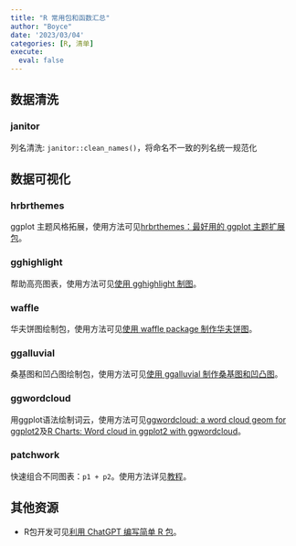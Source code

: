 ```yaml
---
title: "R 常用包和函数汇总"
author: "Boyce"
date: '2023/03/04'
categories: [R, 清单]
execute: 
  eval: false
---
```


## 数据清洗

### janitor

列名清洗: `janitor::clean_names()`，将命名不一致的列名统一规范化

## 数据可视化

### hrbrthemes

ggplot 主题风格拓展，使用方法可见[hrbrthemes：最好用的 ggplot 主题扩展包](https://whuhzx.github.io/QuartoBlog/posts/hrbrthemes%EF%BC%9A%E6%9C%80%E5%A5%BD%E7%94%A8%E7%9A%84ggplot%E4%B8%BB%E9%A2%98%E6%89%A9%E5%B1%95%E5%8C%85/)。

### gghighlight

帮助高亮图表，使用方法可见[使用 gghighlight 制图](https://whuhzx.github.io/QuartoBlog/posts/%E4%BD%BF%E7%94%A8%20gghighlight%20%E5%88%B6%E5%9B%BE/)。

### waffle

华夫饼图绘制包，使用方法可见[使用 waffle package 制作华夫饼图](https://whuhzx.github.io/QuartoBlog/posts/%E4%BD%BF%E7%94%A8%20waffle%20package%20%E5%88%B6%E4%BD%9C%E5%8D%8E%E5%A4%AB%E9%A5%BC%E5%9B%BE/)。

### ggalluvial

桑基图和凹凸图绘制包，使用方法可见[使用 ggalluvial 制作桑基图和凹凸图](https://whuhzx.github.io/QuartoBlog/posts/%E4%BD%BF%E7%94%A8%20ggalluvial%20%E5%88%B6%E4%BD%9C%E6%A1%91%E5%9F%BA%E5%9B%BE%E5%92%8C%E5%87%B9%E5%87%B8%E5%9B%BE/)。

### ggwordcloud

用ggplot语法绘制词云，使用方法可见[ggwordcloud: a word cloud geom for ggplot2](https://cran.r-project.org/web/packages/ggwordcloud/vignettes/ggwordcloud.html)及[R Charts: Word cloud in ggplot2 with ggwordcloud](https://r-charts.com/ranking/ggwordcloud/)。

### patchwork

快速组合不同图表：`p1 + p2`。使用方法详见[教程](https://patchwork.data-imaginist.com/articles/patchwork.html)。


## 其他资源

- R包开发可见[利用 ChatGPT 编写简单 R 包](https://whuhzx.github.io/QuartoBlog/posts/%E5%88%A9%E7%94%A8%20ChatGPT%20%E7%BC%96%E5%86%99%E7%AE%80%E5%8D%95%20R%20%E5%8C%85/)。